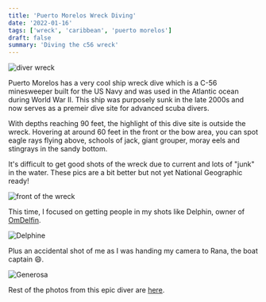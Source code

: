 ```yaml
---
title: 'Puerto Morelos Wreck Diving'
date: '2022-01-16'
tags: ['wreck', 'caribbean', 'puerto morelos']
draft: false
summary: 'Diving the c56 wreck'
---
```


<Image src="/static/images/c56-011522/diver_wreck.jpg" width={800} height={920} alt="diver wreck" />

Puerto Morelos has a very cool ship wreck dive which is a C-56 minesweeper built for the US Navy and was used in the Atlantic ocean during World War II. This ship was purposely sunk in the late 2000s and now serves as a premeir dive site for advanced scuba divers.

With depths reaching 90 feet, the highlight of this dive site is outside the wreck. Hovering at around 60 feet in the front or the bow area, you can spot eagle rays flying above, schools of jack, giant grouper, moray eels and stingrays in the sandy bottom.

It's difficult to get good shots of the wreck due to current and lots of "junk" in the water. These pics are a bit better but not yet National Geographic ready!

<Image
  src="/static/images/c56-011522/wreck_front.jpg"
  width={800}
  height={593}
  alt="front of the wreck"
/>

This time, I focused on getting people in my shots like Delphin, owner of [OmDelfin](https://omdelfin.com/).

<Image src="/static/images/c56-011522/delphine.jpg" width={800} height={588} alt="Delphine" />

Plus an accidental shot of me as I was handing my camera to Rana, the boat captain 😄.

<Image src="/static/images/c56-011522/gdiver.jpg" width={800} height={588} alt="Generosa" />

Rest of the photos from this epic diver are [here](https://lightroom.adobe.com/shares/34f12d580a2d40a8b8e8a3b4716cff3b).

